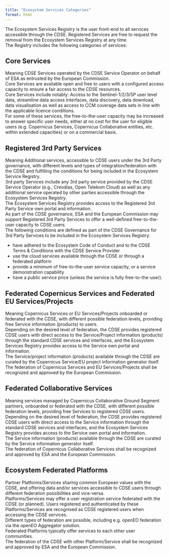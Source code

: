 ```yaml
---
title: "Ecosystem Services Categories"
format: html
---
```


The Ecosystem Services Registry is the user front-end to all services accessible through the CDSE. Registered Services are free to request the removal from the Ecosystem Services Registry at any time.<br> 
The Registry includes the following categories of services: 

## Core Services

Meaning CDSE Services operated by the CDSE Service Operator on behalf of ESA as entrusted by the European Commission.<br> 
Core Services are available open and free to users with a configured access capacity to ensure a fair access to the CDSE resources.<br> 
Core Services include notably: Access to the Sentinel-1/2/3/5P user level data, streamline data access interfaces, data discovery, data download, data visualisation as well as access to CCM coverage data sets in line with the applicable licence conditions.<br> 
For some of these services, the free-to-the-user capacity may be increased to answer specific user needs, either at no cost for the user for eligible users (e.g. Copernicus Services, Copernicus Collaborative entities, etc. within extended capacities) or on a commercial basis.

## Registered 3rd Party Services

Meaning Additional services, accessible to CDSE users under the 3rd Party governance, with different levels and types of integration/federation with the CDSE and fulfilling the conditions for being included in the Ecosystem Service Registry.<br> 
3rd party Services include any 3rd party service provided by the CDSE Service Operator (e.g., Creodias, Open Telekom Cloud) as well as any additional service operated by other parties accessible through the Ecosystem Services Registry.<br> 
The Ecosystem Services Registry provides access to the Registered 3rd Party Service own portal and information.<br>
As part of the CDSE governance, ESA and the European Commission may support Registered 3rd Party Services to offer a well-defined free-to-the-user capacity to CDSE users.<br> 
The following conditions are defined as part of the CDSE Governance for 3rd Party Services to be included in the Ecosystem Services Registry:

*	have adhered to the Ecosystem Code of Conduct and to the CDSE Terms & Conditions with the CDSE Service Provider 
*	use the cloud services available through the CDSE or through a federated platform
*	provide a minimum of free-to-the-user service capacity, or a service demonstration capability
*	have a public service price (unless the service is fully free-to-the-user).

## Federated Copernicus Services and Federated EU Services/Projects

Meaning Copernicus Services or EU Services/Projects onboarded or federated with the CDSE, with different possible federation levels, providing free Service information (products) to users.<br>
Depending on the desired level of federation, the CDSE provides registered CDSE users with direct access to the Service/Project information (products) through the standard CDSE services and interfaces, and the Ecosystem Services Registry provides access to the Service own portal and information.<br> 
The Service/project information (products) available through the CDSE are curated by the Copernicus Service/EU project information generator itself.<br> 
The federation of Copernicus Services and EU Services/Projects shall be recognized and approved by the European Commission.<br>

## Federated Collaborative Services

Meaning services managed by Copernicus Collaborative Ground Segment partners, onboarded or federated with the CDSE, with different possible federation levels, providing free Services to registered CDSE users.<br>
Depending on the desired level of federation, the CDSE provides registered CDSE users with direct access to the Service information through the standard CDSE services and interfaces, and the Ecosystem Services Registry provides access to the Service own portal and information.<br>
The Service information (products) available through the CDSE are curated by the Service information generator itself.<br>
The federation of Copernicus Collaborative Services shall be recognized and approved by ESA and the European Commission.

## Ecosystem Federated Platforms 

Partner Platforms/Services sharing common European values with the CDSE, and offering data and/or services accessible to CDSE users through different federation possibilities and vice-versa.<br>
Platforms/Services may offer a user registration service federated with the CDSE (or planned). Users registered and authenticated by these Platforms/Services are recognised as CDSE registered users when accessing the CDSE services.<br> 
Different types of federation are possible, including e.g.  openEO federation via the openEO Aggregator solution.<br>
Federated Platforms typically offer services to each other user communities.<br>
The federation of the CDSE with other Platform/Service shall be recognized and approved by ESA and the European Commission.

